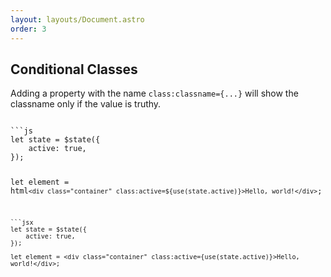 ```yaml
---
layout: layouts/Document.astro
order: 3
---
```


## Conditional Classes

Adding a property with the name `class:classname={...}` will show the classname only if the value is truthy.

<Code>
```js
let state = $state({
	active: true,
});

let element = html`<div class="container" class:active=${use(state.active)}>Hello, world!</div>`;
```
```jsx
let state = $state({
	active: true,
});

let element = <div class="container" class:active={use(state.active)}>Hello, world!</div>;
```
</Code>
